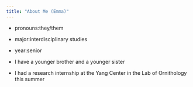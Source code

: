 ```yaml
---
title: "About Me (Emma)"
---
```

- pronouns:they/them

- major:interdisciplinary studies

- year:senior 

- I have a younger brother and a younger sister

- I had a research internship at the Yang Center in the Lab of Ornithology this summer

